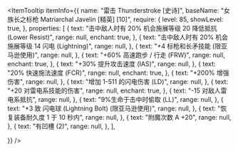 
<ItemTooltip
  itemInfo={{
    name: "雷击 Thunderstroke [史诗]",
    baseName: "女族长之标枪 Matriarchal Javelin [精英] [10]",
    require: {
      level: 85,
      showLevel: true,
    },
    properties: [
      {
        text: "击中敌人时有 20% 机会施展等级 20 降低抵抗 (Lower Resist)",
        range: null,
        enchant: true,
      },
      {
        text: "击中敌人时有 20% 机会施展等级 14 闪电 (Lightning)",
        range: null,
      },
      {
        text: "+4 标枪和长矛技能 (限亚马逊使用)",
        range: null,
      },
      {
        text: "+60% 高速跑步 / 行走 (FRW)",
        range: null,
        enchant: true,
      },
      {
        text: "+30% 提升攻击速度 (IAS)",
        range: null,
      },
      {
        text: "20% 快速施法速度 (FCR)",
        range: null,
        enchant: true,
      },
      {
        text: "+200% 增强伤害",
        range: null,
      },
      {
        text: "增加 1-511 的闪电伤害 (LD)",
        range: null,
      },
      {
        text: "+20 对雷电系技能的伤害",
        range: null,
        enchant: true,
      },
      {
        text: "-15 对敌人雷电系抵抗",
        range: null,
      },
      {
        text: "9%生命于击中时偷取 (LL)",
        range: null,
      },
      {
        text: "+3 致 闪电球 (Lightning Bolt) (限亚马逊使用)",
        range: null,
      },
      {
        text: "恢复装备耐久度 1 于 10 秒内",
        range: null,
      },
      {
        text: "附魔次数 A +20",
        range: null,
      },
      {
        text: "有凹槽 (2)",
        range: null,
      },
    ],

}}
/>
